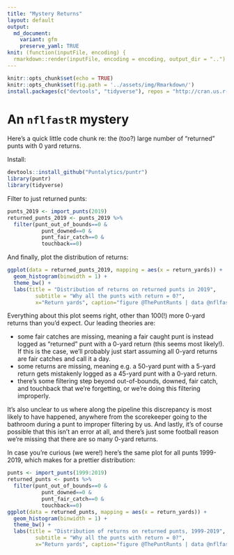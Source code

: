 ```yaml
---
title: "Mystery Returns"
layout: default
output:
  md_document:
    variant: gfm
    preserve_yaml: TRUE
knit: (function(inputFile, encoding) {
  rmarkdown::render(inputFile, encoding = encoding, output_dir = "..") })
---
```

```r
knitr::opts_chunk$set(echo = TRUE)
knitr::opts_chunk$set(fig.path = '../assets/img/Rmarkdown/')
install.packages(c("devtools", "tidyverse"), repos = "http://cran.us.r-project.org")
```
# An `nflfastR` mystery
Here's a quick little code chunk re: the (too?) large number of "returned" punts with 0 yard returns.

Install:
```r
devtools::install_github("Puntalytics/puntr")
library(puntr)
library(tidyverse)
```
Filter to just returned punts:
```r
punts_2019 <- import_punts(2019)
returned_punts_2019 <- punts_2019 %>%
  filter(punt_out_of_bounds==0 &
           punt_downed==0 &
           punt_fair_catch==0 &
           touchback==0)
```
And finally, plot the distribution of returns:
```r
ggplot(data = returned_punts_2019, mapping = aes(x = return_yards)) +
  geom_histogram(binwidth = 1) +
  theme_bw() +
  labs(title = "Distribution of returns on returned punts in 2019",
         subtitle = "Why all the punts with return = 0?",
         x="Return yards", caption="figure @ThePuntRunts | data @nflfastR")
```
Everything about this plot seems right, other than 100(!) more 0-yard returns than you'd expect. Our leading theories are:  
 
 - some fair catches are missing, meaning a fair caught punt is instead logged as "returned" punt with a 0-yard return (this seems most likely!). If this is the case, we'll probably just start assuming all 0-yard returns are fair catches and call it a day.  
 - some returns are missing, meaning e.g. a 50-yard punt with a 5-yard return gets mistakenly logged as a 45-yard punt with a 0-yard return.  
 - there's some filtering step beyond out-of-bounds, downed, fair catch, and touchback that we're forgetting, or we're doing this filtering improperly.  
  
It's also unclear to us where along the pipeline this discrepancy is most likely to have happened, anywhere from the scorekeeper going to the bathroom during a punt to improper filtering by us. And lastly, it's of course possible that this isn't an error at all, and there's just some football reason we're missing that there are so many 0-yard returns.  
  
In case you're curious (we were!) here's the same plot for all punts 1999-2019, which makes for a prettier distribution:
  
```r
punts <- import_punts(1999:2019)
returned_punts <- punts %>%
  filter(punt_out_of_bounds==0 &
           punt_downed==0 &
           punt_fair_catch==0 &
           touchback==0)
ggplot(data = returned_punts, mapping = aes(x = return_yards)) +
  geom_histogram(binwidth = 1) +
  theme_bw() +
  labs(title = "Distribution of returns on returned punts, 1999-2019",
         subtitle = "Why all the punts with return = 0?",
         x="Return yards", caption="figure @ThePuntRunts | data @nflfastR")
```
